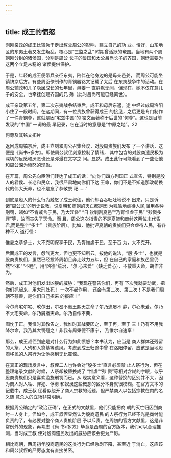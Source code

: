 ```yaml
---
---
---
```

title: 成王的愤怒
---



刚刚亲政的成王比较急于走出叔父周公的影响，建立自己的功 业。恰好，山东地区的东夷土著又发生叛乱，核心是“三监之乱” 时期曾活跃的奄国。当地有两个周朝刚分封的诸侯国，分别是周公 长子的鲁国和太公吕尚长子的齐国，朝廷需要为这两个立足未稳的 诸侯提供保护。

于是，年轻的成王便带兵亲征东夷，陪伴在他身边的是母亲邑姜， 而周公可能坐镇镐京后方。有些周臣僚制作的青铜器铭文记载了太后 在东夷战争中的活动。在周公辅政和儿子隐居成长的七年里，邑姜一 直静默无闻，但现在，她不仅在意儿子的安全，也牵挂创建齐国的兄 弟（此时吕尚可能已经离世）。

成王亲政第五年，第二次东夷战争结束后，成王和母后东返，途 中经过成周洛阳小住了一段时间。在这期间，有一位贵族曾获得成王 的接见，之后更是专门制作了一件青铜尊，这就是因“宅兹中国”的 铭文而著称于后世的“何尊”。这也是目前发现的“中国” 一词的最 早记录，它在当时的意思是“中原之地”。22



何尊及其铭文拓片

返回成周镐京后，成王立刻和周公召集会议，对殷周贵族们发布 了一个讲话，这便是《尚书•多方》。即使周公叔侄刻意控制了情绪， 其中包含的对殷商遗民极为深切的反感和厌恶也还是弥漫在文字之 间。显然，成王此行可能看到了一些让他和周公深为愤怒的现象。

在开篇，周公先向臣僚们转达了成王的话：“向你们四方列国正 式宣告，特别是殷人的君侯、长老和民众，我很严肃地向你们下达 王命，你们不是不知道那改朝换代的伟大天命，也不是忘了恭敬祭 祀……”

到底是殷人的什么行为触怒了成王叔侄，他们却吞吞吐吐地说不 出来，只是诉诸“周公式”的历史说教，说夏朝和商朝的灭亡都是因 为残酷地虐待人民,滥用各种刑罚，诸如“不肯戚言于民，乃大淫昏” “日 钦剿割夏邑”“乃胥惟虐于民” “殄戮多罪”等，故而丧失了天命。而 且，周公这次指责的不是夏桀和商纣这两位末代昏君,而是整个“多士” （贵族阶层）。比如，他批评夏朝的贵族们只会虐待人民，有各种不人 道行径：

惟夏之恭多士，大不克明保享于民，乃胥惟虐于民，至于百 为，大不克开。

后面成王的发言，怨气更大，但也更不知所云。按他的说法，“殷 多士”，也就是殷商贵族们，虽然已经投降周朝且奔走效力五年，但 在自己的家庭和族邑里仍然“不和”“不睦”，用“凶德”统治，“尔 心未爱”（缺乏爱心），不敬重天命，胡作非为。

然后，成王对他们发出凶狠的威胁：“我现在警告你们，再有 下次我就要动武，把你们抓起来，用大刑处死！ 一次不起作用， 还会有第二次、第三次！不是我们周朝不慈善，是你们自己招来 的报应！”

今尔尚宅尔宅、畋尔田，尔曷不惠王熙天之命？尔乃迪屡不 静，尔心未爱。尔乃不大宅天命，尔乃屑播天命。尔乃自作不典，

图忱于正。我惟时其教告之，我惟时其战要囚之，至于再，至于 三！乃有不用我降尔命，我乃其大罚殛之！非我有周秉德不康宁， 乃惟尔自速辜！

那么，成王叔侄到底是对什么行为如此愤怒？本书认为，应当是 商人群体还残留的人祭、人殉和人奠基等遗风。考虑到成王归途中曾 在洛阳停留，应该是当地殷商移民的人祭行为让他感到无比震惊。

在真正的现场发言中，叔侄二人也许会对“殷多士”直言必须禁 止人祭行为，但在整理笔录文献的时候，人祭却被替换成了 “惟虐”“殄 戮”等相对含糊的字眼，似乎殷商贵族们只是喜欢滥施刑罚而已。从 现实意义看，这种替换的区别并不大，因为商人对人牲、罪犯、俘虏 和奴隶这些概念的区分本身就很模糊。在官方文本的记载中，成王叔 侄看似绕开了商人宗教的话题，但严禁商人以包括宗教在内的名义随 意杀人的立场非常明确。

根据周公确定的“政治正确”，在正式的文献里，他们只能把商 朝的灭亡归因到商纣一人身上，但如今，成王叔侄显然认为殷商遗民 的人祭行为已经不光是商纣能负责的了，有必要对整个商人贵族阶层 予以斥责。在周初的官方文献里，这是非常例外的现象，再考虑《尚 书•多方》毕竟是西周的官方版本，我们可以合理推测，当时成王叔 侄对殷商遗民发出的威胁应该会更为严厉。

相比商朝，西周初年殷商遗民的这类行为已经急剧下降，甚至近 于消亡，这应该和周公叔侄的严厉态度有直接关系。